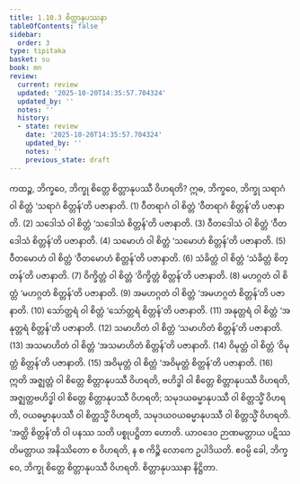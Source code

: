 ```yaml
---
title: 1.10.3 စိတ္တာနုပဿနာ
tableOfContents: false
sidebar:
  order: 3
type: tipitaka
basket: su
book: mn
review:
  current: review
  updated: '2025-10-20T14:35:57.704324'
  updated_by: ''
  notes: ''
  history:
  - state: review
    date: '2025-10-20T14:35:57.704324'
    updated_by: ''
    notes: ''
    previous_state: draft
---
```



<DynamicBreadcrumb />


<ReviewStatus review={frontmatter.review} showDetails={true} />

<HypothesisAnnotation frontmatter={frontmatter} />

<Division number="114" book="mn" e="ch" v="24" p="221">

<Paragraph number="347" book="mn">
ကထဉ္စ, ဘိက္ခဝေ, ဘိက္ခု စိတ္တေ စိတ္တာနုပဿီ ဝိဟရတိ? ဣဓ, ဘိက္ခဝေ, ဘိက္ခု သရာဂံ ဝါ စိတ္တံ ‘သရာဂံ စိတ္တန်’တိ ပဇာနာတိ. (1)
</Paragraph>

<Paragraph number="348" book="mn">
ဝီတရာဂံ ဝါ စိတ္တံ ‘ဝီတရာဂံ စိတ္တန်’တိ ပဇာနာတိ. (2)
</Paragraph>

<Paragraph number="349" book="mn">
သဒေါသံ ဝါ စိတ္တံ ‘သဒေါသံ စိတ္တန်’တိ ပဇာနာတိ. (3)
</Paragraph>

<Paragraph number="350" book="mn">
ဝီတဒေါသံ ဝါ စိတ္တံ ‘ဝီတဒေါသံ စိတ္တန်’တိ ပဇာနာတိ. (4)
</Paragraph>

<Paragraph number="351" book="mn">
သမောဟံ ဝါ စိတ္တံ ‘သမောဟံ စိတ္တန်’တိ ပဇာနာတိ. (5)
</Paragraph>

<Paragraph number="352" book="mn">
ဝီတမောဟံ ဝါ စိတ္တံ ‘ဝီတမောဟံ စိတ္တန်’တိ ပဇာနာတိ. (6)
</Paragraph>

<Paragraph number="353" book="mn">
သံခိတ္တံ ဝါ စိတ္တံ ‘သံခိတ္တံ စိတ္တန်’တိ ပဇာနာတိ. (7)
</Paragraph>

<Paragraph number="354" book="mn">
ဝိက္ခိတ္တံ ဝါ စိတ္တံ ‘ဝိက္ခိတ္တံ စိတ္တန်’တိ ပဇာနာတိ. (8)
</Paragraph>

<Paragraph number="355" book="mn">
မဟဂ္ဂတံ ဝါ စိတ္တံ ‘မဟဂ္ဂတံ စိတ္တန်’တိ ပဇာနာတိ. (9)
</Paragraph>

<Paragraph number="356" book="mn">
အမဟဂ္ဂတံ ဝါ စိတ္တံ ‘အမဟဂ္ဂတံ စိတ္တန်’တိ ပဇာနာတိ. (10)
</Paragraph>

<Paragraph number="357" book="mn">
သော်တ္တရံ ဝါ စိတ္တံ ‘သော်တ္တရံ စိတ္တန်’တိ ပဇာနာတိ. (11)
</Paragraph>

<Paragraph number="358" book="mn">
အနုတ္တရံ ဝါ စိတ္တံ ‘အနုတ္တရံ စိတ္တန်’တိ ပဇာနာတိ. (12)
</Paragraph>

<Paragraph number="359" book="mn">
သမာဟိတံ ဝါ စိတ္တံ ‘သမာဟိတံ စိတ္တန်’တိ ပဇာနာတိ. (13)
</Paragraph>

<Paragraph number="360" book="mn">
အသမာဟိတံ ဝါ စိတ္တံ ‘အသမာဟိတံ စိတ္တန်’တိ ပဇာနာတိ. (14)
</Paragraph>

<Paragraph number="361" book="mn">
ဝိမုတ္တံ ဝါ စိတ္တံ ‘ဝိမုတ္တံ စိတ္တန်’တိ ပဇာနာတိ. (15)
</Paragraph>

<Paragraph number="362" book="mn">
အဝိမုတ္တံ ဝါ စိတ္တံ ‘အဝိမုတ္တံ စိတ္တန်’တိ ပဇာနာတိ. (16)
</Paragraph>

<Paragraph number="363" book="mn">
ဣတိ အဇ္ဈတ္တံ ဝါ စိတ္တေ စိတ္တာနုပဿီ ဝိဟရတိ, ဗဟိဒ္ဓါ ဝါ စိတ္တေ စိတ္တာနုပဿီ ဝိဟရတိ, အဇ္ဈတ္တဗဟိဒ္ဓါ ဝါ စိတ္တေ စိတ္တာနုပဿီ ဝိဟရတိ; သမုဒယဓမ္မာနုပဿီ ဝါ စိတ္တသ္မိံ ဝိဟရတိ, ဝယဓမ္မာနုပဿီ ဝါ စိတ္တသ္မိံ ဝိဟရတိ, သမုဒယဝယဓမ္မာနုပဿီ ဝါ စိတ္တသ္မိံ ဝိဟရတိ. ‘အတ္ထိ စိတ္တန်’တိ ဝါ ပနဿ သတိ ပစ္စုပဋ္ဌိတာ ဟောတိ. ယာဝဒေဝ ဉာဏမတ္တာယ ပဋိဿတိမတ္တာယ အနိဿိတော စ ဝိဟရတိ, န စ ကိဉ္စိ လောကေ ဥပါဒိယတိ. ဧဝမ္ပိ ခေါ, ဘိက္ခဝေ, ဘိက္ခု စိတ္တေ စိတ္တာနုပဿီ ဝိဟရတိ.

</Paragraph>
</Division>

<Paragraph number="364" type="center" book="mn">
စိတ္တာနုပဿနာ နိဋ္ဌိတာ.
</Paragraph>